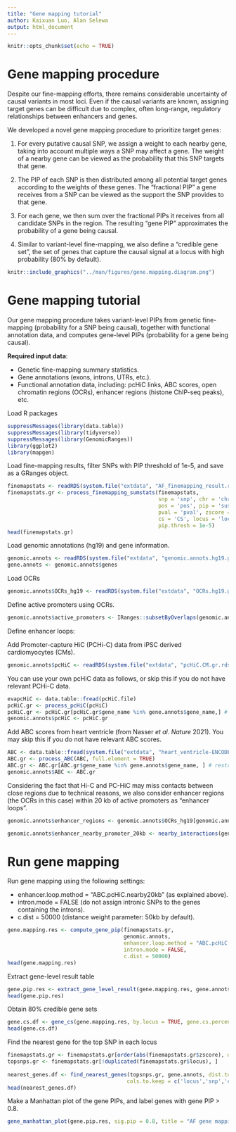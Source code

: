 ```yaml
---
title: "Gene mapping tutorial"
author: Kaixuan Luo, Alan Selewa
output: html_document
---
```


```r
knitr::opts_chunk$set(echo = TRUE)
```

Gene mapping procedure
=================================

Despite our fine-mapping efforts, there remains considerable uncertainty of 
causal variants in most loci. Even if the causal variants are known, 
assigning target genes can be difficult due to complex, 
often long-range, regulatory relationships between enhancers and genes.

We developed a novel gene mapping procedure to prioritize target genes:

1. For every putative causal SNP, we assign a weight to each nearby gene, 
taking into account multiple ways a SNP may affect a gene. 
The weight of a nearby gene can be viewed as the probability 
that this SNP targets that gene. 

2. The PIP of each SNP is then distributed among all potential target genes 
according to the weights of these genes. The “fractional PIP” a gene receives 
from a SNP can be viewed as the support the SNP provides to that gene. 

3. For each gene, we then sum over the fractional PIPs it receives from 
all candidate SNPs in the region. The resulting “gene PIP” approximates the 
probability of a gene being causal. 

4. Similar to variant-level fine-mapping, 
we also define a “credible gene set”, the set of genes that 
capture the causal signal at a locus with high probability (80% by default).

```r
knitr::include_graphics("../man/figures/gene.mapping.diagram.png")
```

Gene mapping tutorial
=====================

Our gene mapping procedure takes variant-level PIPs from genetic fine-mapping 
(probability for a SNP being causal), together 
with functional annotation data, and computes gene-level PIPs 
(probability for a gene being causal).

**Required input data**:

* Genetic fine-mapping summary statistics.
* Gene annotations (exons, introns, UTRs, etc.).
* Functional annotation data, including: pcHiC links, ABC scores, 
open chromatin regions (OCRs), enhancer regions (histone ChIP-seq peaks), etc. 

Load R packages
```r
suppressMessages(library(data.table))
suppressMessages(library(tidyverse))
suppressMessages(library(GenomicRanges))
library(ggplot2)
library(mapgen)
```

Load fine-mapping results, filter SNPs with PIP threshold of 1e-5, and save as a GRanges object.
```r
finemapstats <- readRDS(system.file("extdata", "AF_finemapping_result.rds", package = "mapgen"))
finemapstats.gr <- process_finemapping_sumstats(finemapstats, 
                                                snp = 'snp', chr = 'chr', 
                                                pos = 'pos', pip = 'susie_pip', 
                                                pval = 'pval', zscore = 'zscore', 
                                                cs = 'CS', locus = 'locus',  
                                                pip.thresh = 1e-5)
head(finemapstats.gr)
```

Load genomic annotations (hg19) and gene information.
```r
genomic.annots <- readRDS(system.file("extdata", "genomic.annots.hg19.gr.rds", package = "mapgen"))
gene.annots <- genomic.annots$genes
```

Load OCRs 
```r
genomic.annots$OCRs_hg19 <- readRDS(system.file("extdata", "OCRs.hg19.gr.rds", package = "mapgen"))
```

Define active promoters using OCRs. 
```r
genomic.annots$active_promoters <- IRanges::subsetByOverlaps(genomic.annots$promoters, genomic.annots$OCRs_hg19, minoverlap = 100)
```

Define enhancer loops: 

Add Promoter-capture HiC (PCHi-C) data from iPSC derived cardiomyocytes (CMs).
```r
genomic.annots$pcHiC <- readRDS(system.file("extdata", "pcHiC.CM.gr.rds", package = "mapgen"))
```

You can use your own pcHiC data as follows, 
or skip this if you do not have relevant PCHi-C data.
```r
evapcHiC <- data.table::fread(pcHiC.file)
pcHiC.gr <- process_pcHiC(pcHiC)
pcHiC.gr <- pcHiC.gr[pcHiC.gr$gene_name %in% gene.annots$gene_name,] # restrict to protein coding genes
genomic.annots$pcHiC <- pcHiC.gr
```

Add ABC scores from heart ventricle (from Nasser *et al.* *Nature* 2021). 
You may skip this if you do not have relevant ABC scores.
```r
ABC <- data.table::fread(system.file("extdata", "heart_ventricle-ENCODE_ABC.tsv.gz", package = "mapgen"))
ABC.gr <- process_ABC(ABC, full.element = TRUE)
ABC.gr <- ABC.gr[ABC.gr$gene_name %in% gene.annots$gene_name, ] # restrict to protein coding genes
genomic.annots$ABC <- ABC.gr
```

Considering the fact that Hi-C and PC-HiC may miss contacts between close regions
due to technical reasons, 
we also consider enhancer regions (the OCRs in this case) within 20 kb of active promoters as “enhancer loops”. 

```r
genomic.annots$enhancer_regions <- genomic.annots$OCRs_hg19[genomic.annots$OCRs_hg19$peakType!="Promoter",]
```

```r
genomic.annots$enhancer_nearby_promoter_20kb <- nearby_interactions(genomic.annots$enhancer_regions, genomic.annots$active_promoters, dist_limit = 20000)
```

Run gene mapping
===================

Run gene mapping using the following settings: 

* enhancer.loop.method = "ABC.pcHiC.nearby20kb" (as explained above).
* intron.mode = FALSE (do not assign intronic SNPs to the genes containing the introns).
* c.dist = 50000 (distance weight parameter: 50kb by default).

```r
gene.mapping.res <- compute_gene_pip(finemapstats.gr, 
                                     genomic.annots,
                                     enhancer.loop.method = "ABC.pcHiC.nearby20kb",
                                     intron.mode = FALSE,
                                     c.dist = 50000)
head(gene.mapping.res)
```

Extract gene-level result table
```r
gene.pip.res <- extract_gene_level_result(gene.mapping.res, gene.annots)
head(gene.pip.res)
```

Obtain 80% credible gene sets
```r
gene.cs.df <- gene_cs(gene.mapping.res, by.locus = TRUE, gene.cs.percent.thresh = 0.8)
head(gene.cs.df)
```

Find the nearest gene for the top SNP in each locus
```r
finemapstats.gr <- finemapstats.gr[order(abs(finemapstats.gr$zscore), decreasing = TRUE), ]
topsnps.gr <- finemapstats.gr[!duplicated(finemapstats.gr$locus), ]
  
nearest_genes.df <- find_nearest_genes(topsnps.gr, gene.annots, dist.to = "tss",
                                      cols.to.keep = c('locus','snp','chr','pos','nearest_gene'))
head(nearest_genes.df)
```


Make a Manhattan plot of the gene PIPs, and label genes with gene PIP > 0.8.
```r
gene_manhattan_plot(gene.pip.res, sig.pip = 0.8, title = "AF gene mapping", max.overlaps = 45)
```

